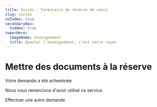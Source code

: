 ```yaml
---
title: Succès - Formulaire de réserve de cours
slug: succes
noIndex: true
secondaryNav:
  hidden: true
superHero:
  imageName: enseignement
  title: Épauler l'enseignement, c'est notre rayon
---
```



# Mettre des documents à la réserve

<div style={{marginTop: '4rem', marginBottom: '4rem'}}>
  <div style={{
    background: " #f4f4f4 url('data:image/svg+xml;base64,PHN2ZyB4bWxucz0iaHR0cDovL3d3dy53My5vcmcvMjAwMC9zdmciIGhlaWdodD0iMjQiIHZpZXdCb3g9IjAgMCAyNCAyNCIgd2lkdGg9IjI0Ij48cGF0aCBkPSJNMCAwaDI0djI0SDB6IiBmaWxsPSJub25lIi8+PHBhdGggZD0iTTEyIDJDNi40OCAyIDIgNi40OCAyIDEyczQuNDggMTAgMTAgMTAgMTAtNC40OCAxMC0xMFMxNy41MiAyIDEyIDJ6bS0yIDE1bC01LTUgMS40MS0xLjQxTDEwIDE0LjE3bDcuNTktNy41OUwxOSA4bC05IDl6IiBmaWxsPSIjNWJhNDAwIi8+PC9zdmc+') 1em 50% / 7em no-repeat ",
    backgroundSize: '7em',
    padding: '1em 0px 1em 9em',
  }}>
    <p style={{fontSize: '1.5rem',}}>Votre demande a été acheminée</p>
    <p>Nous vous remercions d'avoir utilisé ce service.</p>
  </div>

  <p style={{display: 'flex', gap: '.5ch', alignItems: 'center'}}><CaretRightIcon size='1em' /> <Link to="../">Effectuer une autre demande</Link></p>
</div>